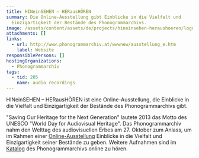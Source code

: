 ```yaml
---
title: HINeinSEHEN – HERausHÖREN
summary: Die Online-Ausstellung gibt Einblicke in die Vielfalt und
  Einzigartigkeit der Bestände des Phonogrammarchivs.
image: /assets/content/assets/de/projects/hineinsehen-heraushoeren/logo_project_hinherhoeren_2000x1143px.png
attachments: []
links:
  - url: http://www.phonogrammarchiv.at/wwwnew/ausstellung_e.htm
    label: Website
responsiblePersons: []
hostingOrganizations:
  - Phonogrammarchiv
tags:
  - tid: 205
    name: audio recordings
---
```

HINeinSEHEN – HERausHÖREN ist eine Online-Ausstellung, die Einblicke in die Vielfalt und Einzigartigkeit der Bestände des Phonogrammarchivs gibt.

"Saving Our Heritage for the Next Generation" lautete 2013 das Motto des UNESCO "World Day for Audiovisual Heritage". Das Phonogrammarchiv nahm den Welttag des audiovisuellen Erbes am 27. Oktober zum Anlass, um im Rahmen einer [Online-Ausstellung](http://www.phonogrammarchiv.at/wwwnew/ausstellung_d.htm) Einblicke in die Vielfalt und Einzigartigkeit seiner Bestände zu geben. Weitere Aufnahmen sind im [Katalog](http://catalog.phonogrammarchiv.at/ui/miha/sessions.php?nurSuchformAktualisieren=&suchformAnker=&gList_1=&sortieren=signatur&untergruppen=J&synonyme=J&onlinemedia=ja) des Phonogrammarchivs online zu hören.
